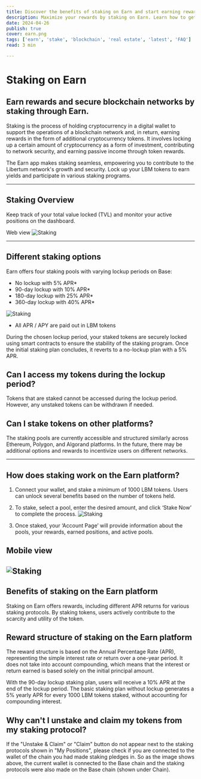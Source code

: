 ```yaml
---
title: Discover the benefits of staking on Earn and start earning rewards
description: Maximize your rewards by staking on Earn. Learn how to get started with staking your LBM tokens.
date: 2024-04-26
publish: true
cover: earn.png
tags: ['earn', 'stake', 'blockchain', 'real estate', 'latest', 'FAQ']
read: 3 min

---
```



# Staking on Earn
## Earn rewards and secure blockchain networks by staking through Earn.

Staking is the process of holding cryptocurrency in a digital wallet to support the operations of a blockchain network and, in return, earning rewards in the form of additional cryptocurrency tokens. It involves locking up a certain amount of cryptocurrency as a form of investment, contributing to network security, and earning passive income through token rewards.


The Earn app makes staking seamless, empowering you to contribute to the Libertum network's growth and security. Lock up your LBM tokens to earn yields and participate in various staking programs.


---

## Staking Overview
Keep track of your total value locked (TVL) and monitor your active positions on the dashboard.


Web view
![Staking](./image1.png)

---

## Different staking options
 Earn offers four staking pools with varying lockup periods on Base:
- No lockup with 5% APR*
- 90-day lockup with 10% APR*
- 180-day lockup with 25% APR*
- 360-day lockup with 40% APR*

![Staking](./image2.png)
* All APR / APY are paid out in LBM tokens

During the chosen lockup period, your staked tokens are securely locked using smart contracts to ensure the stability of the staking program. Once the initial staking plan concludes, it reverts to a no-lockup plan with a 5% APR.


## Can I access my tokens during the lockup period?

Tokens that are staked cannot be accessed during the lockup period. However, any unstaked tokens can be withdrawn if needed.


## Can I stake tokens on other platforms?

The staking pools are currently accessible and structured similarly across Ethereum, Polygon, and Algorand platforms. In the future, there may be additional options and rewards to incentivize users on different networks.

---

## How does staking work on the Earn platform?
1. Connect your wallet, and stake a minimum of 1000 LBM tokens. Users can unlock several benefits based on the number of tokens held.
2. To stake, select a pool, enter the desired amount, and click ‘Stake Now’ to complete the process.
![Staking](./image3.png)

3. Once staked, your ‘Account Page’ will provide information about the pools, your rewards, earned positions, and active pools.

## Mobile view

![Staking](./mobileVideo.gif)
---


## Benefits of staking on the Earn platform
Staking on Earn offers rewards, including different APR returns for various staking protocols. By staking tokens, users actively contribute to the scarcity and utility of the token.


## Reward structure of staking on the Earn platform

The reward structure is based on the Annual Percentage Rate (APR), representing the simple interest rate or return over a one-year period. It does not take into account compounding, which means that the interest or return earned is based solely on the initial principal amount.


With the 90-day lockup staking plan, users will receive a 10% APR at the end of the lockup period. The basic staking plan without lockup generates a 5% yearly APR for every 1000 LBM tokens staked, without accounting for compounding interest.


## Why can't I unstake and claim my tokens from my staking protocol?
If the "Unstake & Claim" or "Claim" button do not appear next to the staking protocols shown in "My Positions", please check if you are connected to the wallet of the chain you had made staking pledges in. So as the image shows above, the current wallet is connected to the Base chain and the staking protocols were also made on the Base chain (shown under Chain).

